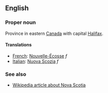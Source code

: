==English==

===Proper noun===

Province in eastern [[Canada]] with capital [[Halifax]].

====Translations====

*[[French]]: [[Nouvelle-Écosse]] ''f''
*[[Italian]]: [[Nuova Scozia]] ''f''

===See also===
*[[w:Nova Scotia|Wikipedia article about Nova Scotia]]